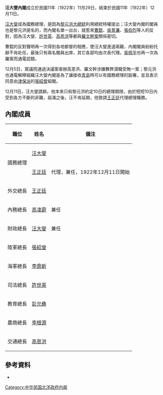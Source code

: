 '''汪大燮內閣'''成立於民國11年（1922年）11月29日，結束於民國11年（1922年）12月11日。

[[汪大燮|汪大燮]]成為國務總理，是因為[[黎元洪|黎元洪]][[中華民國大總統|大總統]]利用總統特權提出；汪大燮內閣的閣員也是黎元洪提名的，而內閣名單一出台，就惹來[[曹錕|曹錕]]、[[吳景濂|吳景濂]]、[[張伯烈|張伯烈]]等人的反對，因為汪大燮、[[許世英|許世英]]、[[高恩洪|高恩洪]]等都與[[羅文幹案|羅文幹案]]關係密切。

曹錕的反對聲明再一次得到各地都督的相應，使汪大燮進退兩難，內閣閣員紛紛托辭不肯赴任，最後只有兩名閣員出席，其它各部均由次長代理。[[吳佩孚|吳佩孚]]也再一次為羅案而通電認錯。

12月5日，眾議院通過決議案查辦高恩洪、羅文幹涉嫌舞弊瀆職受賄一案；黎元洪也通電解釋組織汪大燮內閣是為了讓接收[[青島|青島]]時可以有國務總理的副署，並且表示同意由[[津保派|津保派]]的[[張紹曾|張紹曾]]組閣。

12月11日，汪大燮請辭。他本來只和黎元洪約定10日的總理期限，由於短短10日內受到各方不斷的非難，屆滿之後，汪不肯延期，他敦請[[王正廷|王正廷]]代理總理職務。

==內閣成員==
{| class="wikitable" border="1" cellspacing="0" cellpadding="1"
|-
! style="white-space:nowrap" |職位!!姓名!!備注
|-
!rowspan="2"|國務總理
|[[汪大燮|汪大燮]]
|-
|[[王正廷|王正廷]]||代理，兼任，1922年12月11日開始
|-
!外交總長
|[[王正廷|王正廷]]
|-
!內務總長
|[[高凌霨|高凌霨]]||兼任
|-
!財政總長
|[[汪大燮|汪大燮]]||兼任
|-
!陸軍總長
|[[張紹曾|張紹曾]]
|-
!海軍總長
|[[李鼎新|李鼎新]]
|-
!司法總長
|[[許世英|許世英]]
|-
!教育總長
|[[彭允彝|彭允彝]]
|-
!農商總長
|[[李根源|李根源]]
|-
!交通總長
|[[高恩洪|高恩洪]]
|}

==參考資料==
*{{cite book |author=謝彬 |authorlink= |coauthors= |title=民國政黨史 |year=1924年 |publisher=上海學術研究會叢書部 |location= |isbn=978-7-101-05531-3 }}

{{北洋時期內閣|王寵惠內閣|汪大燮內閣|1922年11月29日—1922年12月11日|王正廷臨時內閣}}

{{DEFAULTSORT:Wang Daxie}}
[[Category:中华民国北洋政府内阁|Category:中华民国北洋政府内阁]]